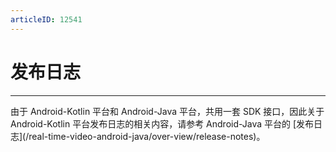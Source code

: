 ```yaml
---
articleID: 12541
---
```



# 发布日志

- - -


<Warning title="注意">
由于 Android-Kotlin 平台和 Android-Java 平台，共用一套 SDK 接口，因此关于 Android-Kotlin 平台发布日志的相关内容，请参考 Android-Java 平台的 [发布日志](/real-time-video-android-java/over-view/release-notes)。
</Warning>
